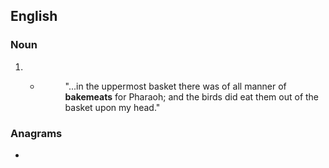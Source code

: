 ==English==

===Noun===
{{head|en|noun form}}

# {{plural of|en|bakemeat}}
#* {{RQ:Authorized Version|Gen|40|17}}
#*: "...in the uppermost basket there was of all manner of '''bakemeats''' for Pharaoh; and the birds did eat them out of the basket upon my head."

===Anagrams===
* {{anagrams|en|a=aabeekmst|makebates}}